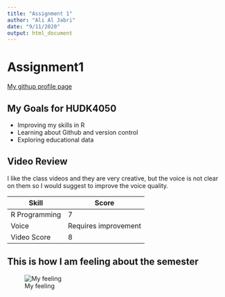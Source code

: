 ```yaml
---
title: "Assignment 1"
author: "Ali Al Jabri"
date: "9/11/2020"
output: html_document
---
```


# Assignment1 

[ My githup profile page](https://github.com/Ali93NY)

## My Goals for HUDK4050 
- Improving my skills in R
- Learning about Github and version control
- Exploring educational data

## Video Review
I like the class videos and they are very creative, but the voice is not clear
on them so I would suggest to improve the voice quality.

| Skill | Score | 
|-|-|
|R Programming|7|
|Voice|Requires improvement|
|Video Score|8|

## This is how I am feeling about the semester
![My feeling](image.png)

